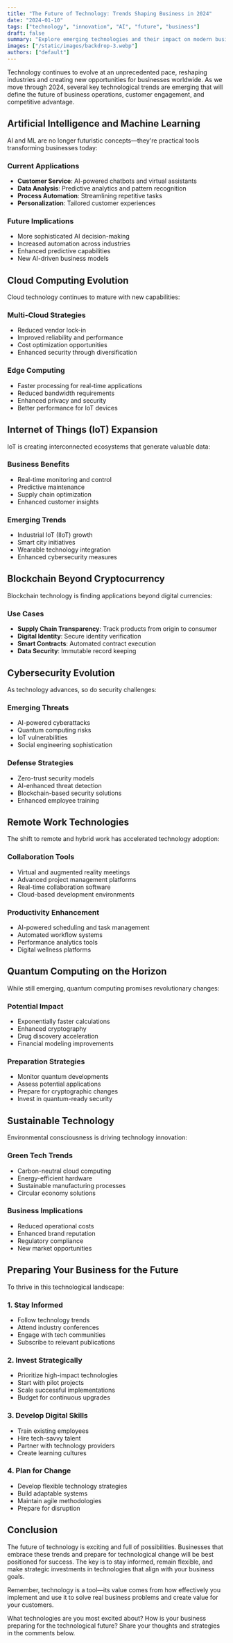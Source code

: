 ```yaml
---
title: "The Future of Technology: Trends Shaping Business in 2024"
date: "2024-01-10"
tags: ["technology", "innovation", "AI", "future", "business"]
draft: false
summary: "Explore emerging technologies and their impact on modern businesses. Learn how to prepare for the technological revolution ahead."
images: ["/static/images/backdrop-3.webp"]
authors: ["default"]
---
```


Technology continues to evolve at an unprecedented pace, reshaping industries and creating new opportunities for businesses worldwide. As we move through 2024, several key technological trends are emerging that will define the future of business operations, customer engagement, and competitive advantage.

## Artificial Intelligence and Machine Learning

AI and ML are no longer futuristic concepts—they're practical tools transforming businesses today:

### Current Applications

- **Customer Service**: AI-powered chatbots and virtual assistants
- **Data Analysis**: Predictive analytics and pattern recognition
- **Process Automation**: Streamlining repetitive tasks
- **Personalization**: Tailored customer experiences

### Future Implications

- More sophisticated AI decision-making
- Increased automation across industries
- Enhanced predictive capabilities
- New AI-driven business models

## Cloud Computing Evolution

Cloud technology continues to mature with new capabilities:

### Multi-Cloud Strategies

- Reduced vendor lock-in
- Improved reliability and performance
- Cost optimization opportunities
- Enhanced security through diversification

### Edge Computing

- Faster processing for real-time applications
- Reduced bandwidth requirements
- Enhanced privacy and security
- Better performance for IoT devices

## Internet of Things (IoT) Expansion

IoT is creating interconnected ecosystems that generate valuable data:

### Business Benefits

- Real-time monitoring and control
- Predictive maintenance
- Supply chain optimization
- Enhanced customer insights

### Emerging Trends

- Industrial IoT (IIoT) growth
- Smart city initiatives
- Wearable technology integration
- Enhanced cybersecurity measures

## Blockchain Beyond Cryptocurrency

Blockchain technology is finding applications beyond digital currencies:

### Use Cases

- **Supply Chain Transparency**: Track products from origin to consumer
- **Digital Identity**: Secure identity verification
- **Smart Contracts**: Automated contract execution
- **Data Security**: Immutable record keeping

## Cybersecurity Evolution

As technology advances, so do security challenges:

### Emerging Threats

- AI-powered cyberattacks
- Quantum computing risks
- IoT vulnerabilities
- Social engineering sophistication

### Defense Strategies

- Zero-trust security models
- AI-enhanced threat detection
- Blockchain-based security solutions
- Enhanced employee training

## Remote Work Technologies

The shift to remote and hybrid work has accelerated technology adoption:

### Collaboration Tools

- Virtual and augmented reality meetings
- Advanced project management platforms
- Real-time collaboration software
- Cloud-based development environments

### Productivity Enhancement

- AI-powered scheduling and task management
- Automated workflow systems
- Performance analytics tools
- Digital wellness platforms

## Quantum Computing on the Horizon

While still emerging, quantum computing promises revolutionary changes:

### Potential Impact

- Exponentially faster calculations
- Enhanced cryptography
- Drug discovery acceleration
- Financial modeling improvements

### Preparation Strategies

- Monitor quantum developments
- Assess potential applications
- Prepare for cryptographic changes
- Invest in quantum-ready security

## Sustainable Technology

Environmental consciousness is driving technology innovation:

### Green Tech Trends

- Carbon-neutral cloud computing
- Energy-efficient hardware
- Sustainable manufacturing processes
- Circular economy solutions

### Business Implications

- Reduced operational costs
- Enhanced brand reputation
- Regulatory compliance
- New market opportunities

## Preparing Your Business for the Future

To thrive in this technological landscape:

### 1. Stay Informed

- Follow technology trends
- Attend industry conferences
- Engage with tech communities
- Subscribe to relevant publications

### 2. Invest Strategically

- Prioritize high-impact technologies
- Start with pilot projects
- Scale successful implementations
- Budget for continuous upgrades

### 3. Develop Digital Skills

- Train existing employees
- Hire tech-savvy talent
- Partner with technology providers
- Create learning cultures

### 4. Plan for Change

- Develop flexible technology strategies
- Build adaptable systems
- Maintain agile methodologies
- Prepare for disruption

## Conclusion

The future of technology is exciting and full of possibilities. Businesses that embrace these trends and prepare for technological change will be best positioned for success. The key is to stay informed, remain flexible, and make strategic investments in technologies that align with your business goals.

Remember, technology is a tool—its value comes from how effectively you implement and use it to solve real business problems and create value for your customers.

What technologies are you most excited about? How is your business preparing for the technological future? Share your thoughts and strategies in the comments below.

